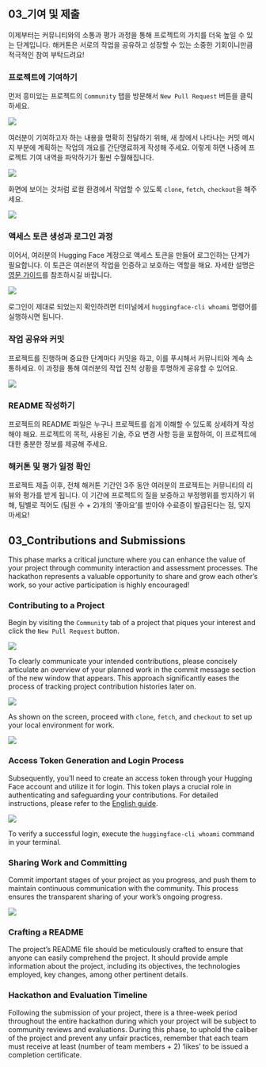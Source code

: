 ::: {.content-visible when-profile="korean"}
## 03_기여 및 제출

이제부터는 커뮤니티와의 소통과 평가 과정을 통해 프로젝트의 가치를 더욱 높일 수 있는 단계입니다. 해커톤은 서로의 작업을 공유하고 성장할 수 있는 소중한 기회이니만큼 적극적인 참여 부탁드려요!

### 프로젝트에 기여하기

먼저 흥미있는 프로젝트의 `Community` 탭을 방문해서 `New Pull Request` 버튼을 클릭하세요.

![](images/community-tab.png)

여러분이 기여하고자 하는 내용을 명확히 전달하기 위해, 새 창에서 나타나는 커밋 메시지 부분에 계획하는 작업의 개요를 간단명료하게 작성해 주세요. 이렇게 하면 나중에 프로젝트 기여 내역을 파악하기가 훨씬 수월해집니다.

![](images/new-pr-message.png)

화면에 보이는 것처럼 로컬 환경에서 작업할 수 있도록 `clone`, `fetch`, `checkout`을 해주세요.

![](images/pr-get-started.png)

### 액세스 토큰 생성과 로그인 과정

이어서, 여러분의 Hugging Face 계정으로 액세스 토큰을 만들어 로그인하는 단계가 필요합니다. 이 토큰은 여러분의 작업을 인증하고 보호하는 역할을 해요. 자세한 설명은 [영문 가이드](https://huggingface.co/docs/hub/security-tokens)를 참조하시길 바랍니다.

![](https://huggingface.co/datasets/huggingface/documentation-images/resolve/main/hub/User-Access-Token.png)

로그인이 제대로 되었는지 확인하려면 터미널에서 `huggingface-cli whoami` 명령어를 실행하시면 됩니다.

### 작업 공유와 커밋

프로젝트를 진행하며 중요한 단계마다 커밋을 하고, 이를 푸시해서 커뮤니티와 계속 소통하세요. 이 과정을 통해 여러분의 작업 진척 상황을 투명하게 공유할 수 있어요.

![](images/pr-examples.png)

### README 작성하기

프로젝트의 README 파일은 누구나 프로젝트를 쉽게 이해할 수 있도록 상세하게 작성해야 해요. 프로젝트의 목적, 사용된 기술, 주요 변경 사항 등을 포함하여, 이 프로젝트에 대한 충분한 정보를 제공해 주세요.

### 해커톤 및 평가 일정 확인

프로젝트 제출 이후, 전체 해커톤 기간인 3주 동안 여러분의 프로젝트는 커뮤니티의 리뷰와 평가를 받게 됩니다. 이 기간에 프로젝트의 질을 보증하고 부정행위를 방지하기 위해, 팀별로 적어도 (팀원 수 + 2)개의 '좋아요'를 받아야 수료증이 발급된다는 점, 잊지 마세요!
:::

::: {.content-visible when-profile="english"}
## 03_Contributions and Submissions

This phase marks a critical juncture where you can enhance the value of your project through community interaction and assessment processes. The hackathon represents a valuable opportunity to share and grow each other's work, so your active participation is highly encouraged!

### Contributing to a Project

Begin by visiting the `Community` tab of a project that piques your interest and click the `New Pull Request` button.

![](images/community-tab.png)

To clearly communicate your intended contributions, please concisely articulate an overview of your planned work in the commit message section of the new window that appears. This approach significantly eases the process of tracking project contribution histories later on.

![](images/new-pr-message.png)

As shown on the screen, proceed with `clone`, `fetch`, and `checkout` to set up your local environment for work.

![](images/pr-get-started.png)

### Access Token Generation and Login Process

Subsequently, you'll need to create an access token through your Hugging Face account and utilize it for login. This token plays a crucial role in authenticating and safeguarding your contributions. For detailed instructions, please refer to the [English guide](https://huggingface.co/docs/hub/security-tokens).

![](https://huggingface.co/datasets/huggingface/documentation-images/resolve/main/hub/User-Access-Token.png)

To verify a successful login, execute the `huggingface-cli whoami` command in your terminal.

### Sharing Work and Committing

Commit important stages of your project as you progress, and push them to maintain continuous communication with the community. This process ensures the transparent sharing of your work's ongoing progress.

![](images/pr-examples.png)

### Crafting a README

The project's README file should be meticulously crafted to ensure that anyone can easily comprehend the project. It should provide ample information about the project, including its objectives, the technologies employed, key changes, among other pertinent details.

### Hackathon and Evaluation Timeline

Following the submission of your project, there is a three-week period throughout the entire hackathon during which your project will be subject to community reviews and evaluations. During this phase, to uphold the caliber of the project and prevent any unfair practices, remember that each team must receive at least (number of team members + 2) 'likes' to be issued a completion certificate.
:::